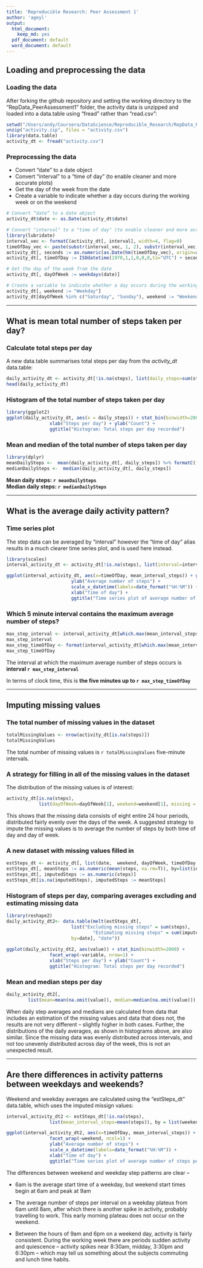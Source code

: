 ```yaml
---
title: 'Reproducible Research: Peer Assessment 1'
author: 'ageyl'
output:
  html_document:
    keep_md: yes
  pdf_document: default
  word_document: default
---
```



## Loading and preprocessing the data

### Loading the data
After forking the github repository and setting the working directory to the "RepData_PeerAssessment1" folder, the activity data is unzipped and loaded into a data.table using "fread" rather than "read.csv":

```r
setwd("/Users/andy/Coursera/DataScience/Reproducible_Research/RepData_PeerAssessment1")
unzip("activity.zip", files = "activity.csv")
library(data.table)
activity_dt <- fread("activity.csv")
```

### Preprocessing the data
* Convert "date" to a date object
* Convert "interval" to a "time of day" (to enable cleaner and more accurate plots)
* Get the day of the week from the date  
* Create a variable to indicate whether a day occurs during the working week or on the weekend

```r
# Convert “date” to a date object
activity_dt$date <- as.Date(activity_dt$date)
```

```r
# Convert "interval" to a "time of day" (to enable cleaner and more accurate plots)
library(lubridate)
interval_vec <- formatC(activity_dt[, interval], width=4, flag=0)
timeOfDay_vec <- paste(substr(interval_vec, 1, 2), substr(interval_vec, 3, 4), sep=":")
activity_dt[, seconds := as.numeric(as.Date(hm(timeOfDay_vec), origin=as.Date("1970-01-01")))]
activity_dt[, timeOfDay := ISOdatetime(1970,1,1,0,0,0,tz="UTC") + seconds]
```

```r
# Get the day of the week from the date 
activity_dt[, dayOfWeek := weekdays(date)]
```

```r
# Create a variable to indicate whether a day occurs during the working week or on the weekend
activity_dt[, weekend := "Weekday"]
activity_dt[dayOfWeek %in% c("Saturday", "Sunday"), weekend := "Weekend"]
```
  
***
## What is mean total number of steps taken per day?
### Calculate total steps per day
A new data.table summarises total steps per day from the *activity_dt* data.table:
```r
daily_activity_dt <- activity_dt[!is.na(steps), list(daily_steps=sum(steps)), by = date]
head(daily_activity_dt)
```

### Histogram of the total number of steps taken per day
```r
library(ggplot2)
ggplot(daily_activity_dt, aes(x = daily_steps)) + stat_bin(binwidth=2000) +
                xlab("Steps per day") + ylab("Count") +
                ggtitle("Histogram: Total steps per day recorded")
```
  
### Mean and median of the total number of steps taken per day
```r
library(dplyr)
meanDailySteps <-  mean(daily_activity_dt[, daily_steps]) %>% formatC(format="f", digits=2) 
medianDailySteps <-  median(daily_activity_dt[, daily_steps])
```
  
 
 
**Mean daily steps: `r meanDailySteps` **  
**Median daily steps: `r medianDailySteps`**  

***

## What is the average daily activity pattern?
### Time series plot
The step data can be averaged by "interval" however the "time of day" alias results in a much clearer time series plot, and is used here instead.  

```r
library(scales)
interval_activity_dt <- activity_dt[!is.na(steps), list(interval=interval[1], mean_interval_steps=mean(steps)), by = timeOfDay]

ggplot(interval_activity_dt, aes(x=timeOfDay, mean_interval_steps)) + geom_line() +
                        ylab("Average number of steps") +  
                        scale_x_datetime(labels=date_format("%H:%M")) +
                        xlab("Time of day") +
                        ggtitle("Time series plot of average number of steps per five minute interval")

```
  
  
### Which 5 minute interval contains the maximum average number of steps?


```r
max_step_interval <- interval_activity_dt[which.max(mean_interval_steps), interval]
max_step_interval
max_step_timeOfDay <- format(interval_activity_dt[which.max(mean_interval_steps), timeOfDay], "%l:%M %p")
max_step_timeOfDay
```

The interval at which the maximum average number of steps occurs is **interval `r max_step_interval`**


In terms of clock time, this is **the five minutes up to `r max_step_timeOfDay`**  

***  


## Imputing missing values
### The total number of missing values in the dataset
```r
totalMissingValues <- nrow(activity_dt[is.na(steps)])
totalMissingValues
```

The total number of missing values is `r totalMissingValues` five-minute intervals. 

### A strategy for filling in all of the missing values in the dataset
The distribution of the missing values is of interest:

```r
activity_dt[is.na(steps), 
            list(dayOfWeek=dayOfWeek[1], weekend=weekend[1], missing = .N), by=date]
```

This shows that the missing data consists of eight entire 24 hour periods, distributed fairly evenly over the days of the week. A suggested strategy to impute the missing values is to average the number of steps by both time of day and day of week.

### A new dataset with missing values filled in

```r
estSteps_dt <- activity_dt[, list(date,  weekend, dayOfWeek, timeOfDay, interval, steps)]
estSteps_dt[, meanSteps := as.numeric(mean(steps, na.rm=T)), by=list(interval, dayOfWeek)]
estSteps_dt[, imputedSteps := as.numeric(steps)]
estSteps_dt[is.na(imputedSteps), imputedSteps := meanSteps]
```

### Histogram of steps per day, comparing averages excluding and estimating missing data
```r
library(reshape2)
daily_activity_dt2<- data.table(melt(estSteps_dt[, 
                        list("Excluding missing steps" = sum(steps), 
                                "Estimating missing steps" = sum(imputedSteps)), 
                        by=date], "date"))
                          
ggplot(daily_activity_dt2, aes(value)) + stat_bin(binwidth=2000) +
                facet_wrap(~variable, nrow=1) +
                xlab("Steps per day") + ylab("Count") +
                ggtitle("Histogram: Total steps per day recorded")

```  
  

### Mean and median steps per day
```r
daily_activity_dt2[, 
        list(mean=mean(na.omit(value)), median=median(na.omit(value))), by=variable]
```
When daily step averages and medians are calculated from data that includes an estimation of the missing values and data that does not, the results are not very different -- slightly higher in both cases. Further, the distributions of the daily averages, as shown in histograms above, are also similar. Since the missing data was evenly distributed across intervals, and not too unevenly distributed across day of the week, this is not an unexpected result.  

***

## Are there differences in activity patterns between weekdays and weekends?

Weekend and weekday averages are calculated using the "estSteps_dt" data.table, which uses the imputed missign values:

```r

interval_activity_dt2 <- estSteps_dt[!is.na(steps), 
                list(mean_interval_steps=mean(steps)), by = list(weekend, timeOfDay)]

ggplot(interval_activity_dt2, aes(x=timeOfDay, mean_interval_steps)) + geom_line() +
                facet_wrap(~weekend, ncol=1) +
                ylab("Average number of steps") +  
                scale_x_datetime(labels=date_format("%H:%M")) +
                xlab("Time of day") +
                ggtitle("Time series plot of average number of steps per five minute interval\nusing estimates for missing data")
```


The differences between weekend and weekday step patterns are clear --  

* 6am is the average start time of a weekday, but weekend start times begin at 6am and peak at 9am  

* The average number of steps per interval on a weekday plateus from 6am until 8am, after which there is another spike in activity,  probably travelling to work. This early morning plateau does not occur on the weekend.  

* Between the hours of 9am and 6pm on a weekend day, activity is fairly consistent. During the working week there are periods sudden activity and quiescence -- activity spikes near 8:30am, midday, 3:30pm and 6:30pm -- which may tell us something about the subjects commuting and lunch time habits.


